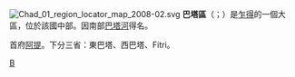 {{Unreferenced|time=2022-01-24T03:28:21+00:00}}
[[File:Chad_01_region_locator_map_2008-02.svg|right]]
'''巴塔區'''（{{lang-ar|منطقة البطحة}}；{{lang-fr|Région du Batha}}）是[[乍得|乍得]]的一個大區，位於該國中部。因南部[[巴塔河|巴塔河]]得名。

首府[[阿提|阿提]]。下分三省：東巴塔、西巴塔、Fitri。

{{查德行政區劃}}

[[Category:乍得行政區劃|B]]